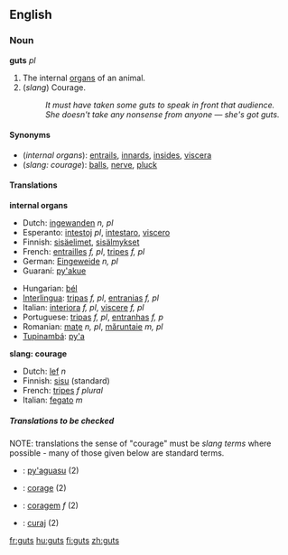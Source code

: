 ==English==

===Noun===
'''guts''' ''pl''

#The internal [[organ]]s of an animal.
#(''slang'') Courage.
#:''It must have taken some guts to speak in front that audience.''
#:''She doesn't take any nonsense from anyone &mdash; she's got guts.''

====Synonyms====
*(''internal organs''): [[entrails]], [[innards]], [[insides]], [[viscera]]
*(''slang: courage''): [[balls]], [[nerve]], [[pluck]]

====Translations====

'''internal organs'''
{{top}}
*Dutch: [[ingewanden]] ''n, pl''
*Esperanto: [[intestoj]] ''pl'', [[intestaro]], [[viscero]]
*Finnish: [[sisäelimet]], [[sisälmykset]]
*French: [[entrailles]] ''f, pl'', [[tripes#French|tripes]] ''f, pl''
*German: [[Eingeweide]] ''n, pl''
*Guaraní: [[py'akue]]
{{mid}}
*Hungarian: [[bél]]
*[[Interlingua]]: [[tripas]] ''f, pl'', [[entranias]] ''f, pl''
*Italian: [[interiora]] ''f, pl'', [[viscere]] ''f, pl''
*Portuguese: [[tripas]] ''f, pl'', [[entranhas]] ''f, p''
*Romanian: [[maţe]] ''n, pl'', [[măruntaie]] ''m, pl''
*[[Tupinambá]]: [[py'a]]
{{bottom}}

'''slang: courage'''
<!--Note: The translations in this table should be SLANG TERMS, where these exist-->
{{top}}
*Dutch: [[lef]] ''n''
*Finnish: [[sisu]] (standard)
*French: [[tripes#French|tripes]] ''f plural''
*Italian: [[fegato]] ''m''
{{mid}}
{{bottom}}

=====Translations to be checked=====
<!--Remove this section once all of the translations below have been moved into the tables above.-->
{{checktrans}}
NOTE: translations the sense of "courage" must be ''slang terms'' where possible - many of those given below are standard terms.

*{{ttbc|Guarani}}: [[py'aguasu]] (2)
*{{ttbc|Interlingua}}: [[corage]] (2)
*{{ttbc|Portuguese}}: [[coragem]] ''f'' (2)
*{{ttbc|Romanian}}: [[curaj]] (2)

[[fr:guts]]
[[hu:guts]]
[[fi:guts]]
[[zh:guts]]